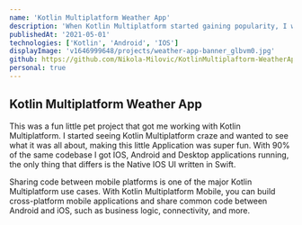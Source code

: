 ```yaml
---
name: 'Kotlin Multiplatform Weather App'
description: 'When Kotlin Multiplatform started gaining popularity, I wanted to try it out. I made a simple Weather app and it runs on Desktop, Android and IOS with 90% of the code being shared.'
publishedAt: '2021-05-01'
technologies: ['Kotlin', 'Android', 'IOS']
displayImage: 'v1646999648/projects/weather-app-banner_glbvm0.jpg'
github: https://github.com/Nikola-Milovic/KotlinMultiplaftorm-WeatherApp
personal: true
---
```


## Kotlin Multiplatform Weather App

This was a fun little pet project that got me working with Kotlin Multiplatform. I started seeing Kotlin Multiplatform craze and wanted to see what it was all about, making this little Application was super fun. With 90% of the same codebase I got IOS, Android and Desktop applications running, the only thing that differs is the Native IOS UI written in Swift.

Sharing code between mobile platforms is one of the major Kotlin Multiplatform use cases. With Kotlin Multiplatform Mobile, you can build cross-platform mobile applications and share common code between Android and iOS, such as business logic, connectivity, and more.
